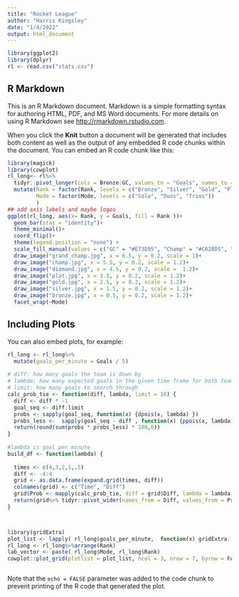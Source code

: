 ```yaml
---
title: "Rocket League"
author: "Harris Kingsley"
date: "1/4/2022"
output: html_document
---
```


```r
library(ggplot2)
library(dplyr)
rl <- read.csv("stats.csv")

```

## R Markdown

This is an R Markdown document. Markdown is a simple formatting syntax for authoring HTML, PDF, and MS Word documents. For more details on using R Markdown see <http://rmarkdown.rstudio.com>.

When you click the **Knit** button a document will be generated that includes both content as well as the output of any embedded R code chunks within the document. You can embed an R code chunk like this:

```r
library(magick)
library(cowplot)
rl_long<- rl%>%
  tidyr::pivot_longer(cols = Bronze:GC, values_to = "Goals", names_to = "Rank")%>%
  mutate(Rank = factor(Rank, levels = c("Bronze", "Silver", "Gold", "Plat", "Diamond", "Champ", "GC")),
         Mode = factor(Mode, levels = c("Solo", "Duos", "Trios"))
         )
## add axis labels and maybe logos 
ggplot(rl_long, aes(x= Rank, y = Goals, fill = Rank ))+
  geom_bar(stat = "identity")+
  theme_minimal()+
  coord_flip()+
  theme(legend.position = "none") + 
  scale_fill_manual(values = c("GC" = "#E73E95", "Champ" = "#C628D5", "Diamond" = "#154ADE", "Plat" = "#15CADE", "Gold"= "#DEA415", "Silver" = "#8CA0A5", "Bronze" = "#9A5E0D")  ) +
  draw_image("grand_champ.jpg", x = 6.5, y = 0.2, scale = 1)+
  draw_image("champ.jpg", x = 5.5, y = 0.2, scale = 1.2)+
  draw_image("diamand.jpg", x = 4.5, y = 0.2, scale =  1.2)+
  draw_image("plat.jpg", x = 3.5, y = 0.2, scale = 1.2)+
  draw_image("gold.jpg", x = 2.5, y = 0.2, scale = 1.2)+
  draw_image("silver.jpg", x = 1.5, y = 0.2, scale = 1.2)+
  draw_image("bronze.jpg", x = 0.5, y = 0.2, scale = 1.2)+
  facet_wrap(~Mode)
```

## Including Plots

You can also embed plots, for example:

```r
rl_long <- rl_long%>%
  mutate(goals_per_minute = Goals / 5)
  
# diff: how many goals the team is down by 
# lambda: how many expected goals in the given time frame for both teams 
# limit: how many goals to search through
calc_prob_tie <- function(diff, lambda, limit = 10) {
  diff <- diff * -1 
  goal_seq <- diff:limit
  probs <- sapply(goal_seq, function(x) {dpois(x, lambda) })
  probs_less <-  sapply(goal_seq - diff , function(x) {ppois(x, lambda, lower.tail = T) })
  return(round(sum(probs * probs_less) * 100,0))
}  
  
#lambda is goal per minute
build_df <- function(lambda) {
  
  times <- c(4,3,2,1,.5)
  diff <- -4:4
  grid <- as.data.frame(expand.grid(times, diff))
  colnames(grid) <- c("Time", "Diff")
  grid$Prob <- mapply(calc_prob_tie, diff = grid$Diff, lambda = lambda * grid$Time)
  return(grid%>% tidyr::pivot_wider(names_from = Diff, values_from = Prob))  
}




```

```r
library(gridExtra)
plot_list <- lapply( rl_long$goals_per_minute,  function(x) gridExtra::tableGrob(build_df(x), rows = NULL))
rl_long <- rl_long%>%arrange(Rank)
lab_vector <- paste( rl_long$Mode, rl_long$Rank)
cowplot::plot_grid(plotlist = plot_list, ncol = 3, nrow = 7, byrow = FALSE, labels = lab_vector)



```

Note that the `echo = FALSE` parameter was added to the code chunk to prevent printing of the R code that generated the plot.
